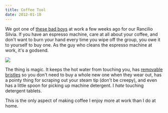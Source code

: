 ```yaml
---
title: Coffee Tool
date: 2012-01-10
---
```



We got one of [these bad boys](http://www.amazon.com/gp/product/B004QDYM9M/ref=as_li_ss_tl?ie=UTF8&tag=ashfur-20&linkCode=as2&camp=1789&creative=390957&creativeASIN=B004QDYM9M) at work a few weeks ago for our Rancilio Silvia. If you have an espresso machine, care at all about your coffee, and don't want to burn your hand every time you wipe off the group, you owe it to yourself to buy one. As the guy who cleans the espresso machine at work, it's a godsend.&nbsp;

 ![](B97D111604D84A13A95FA2710CC9160C.png)

The thing is magic. It keeps the hot water from touching you, has [removable bristles](http://www.amazon.com/gp/product/B001D075RC/ref=as_li_ss_tl?ie=UTF8&tag=ashfur-20&linkCode=as2&camp=1789&creative=390957&creativeASIN=B001D075RC) so you don't need to buy a whole new one when they wear out, has a pointy thing for scraping out your steam tip (don't be creepy), and even has a little spoon for picking up machine detergent. I _hate_&nbsp;touching detergent tablets.

This is the only aspect of making coffee I enjoy more at work than I do at home.


  